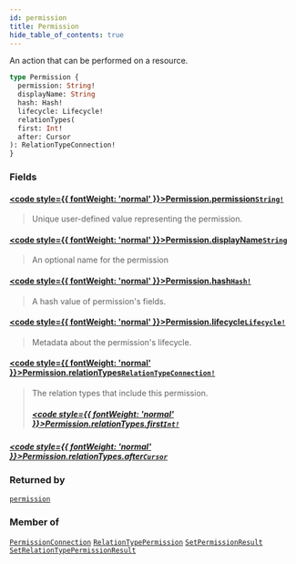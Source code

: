```yaml
---
id: permission
title: Permission
hide_table_of_contents: true
---
```








An action that can be performed on a resource.

```graphql
type Permission {
  permission: String!
  displayName: String
  hash: Hash!
  lifecycle: Lifecycle!
  relationTypes(
  first: Int!
  after: Cursor
): RelationTypeConnection!
}
```


### Fields

#### [<code style={{ fontWeight: 'normal' }}>Permission.<b>permission</b></code>](#)<Bullet />[`String!`](/docs/directory-api-reference/schema/common/scalars/string) <Badge class="secondary" text="non-null"/> <Badge class="secondary" text="scalar"/> <Badge class="secondary" text="common"/>
> Unique user-defined value representing the permission.
> 

#### [<code style={{ fontWeight: 'normal' }}>Permission.<b>displayName</b></code>](#)<Bullet />[`String`](/docs/directory-api-reference/schema/common/scalars/string) <Badge class="secondary" text="scalar"/> <Badge class="secondary" text="common"/>
> An optional name for the permission
> 

#### [<code style={{ fontWeight: 'normal' }}>Permission.<b>hash</b></code>](#)<Bullet />[`Hash!`](/docs/directory-api-reference/schema/common/scalars/hash) <Badge class="secondary" text="non-null"/> <Badge class="secondary" text="scalar"/> <Badge class="secondary" text="common"/>
> A hash value of permission's fields.
> 

#### [<code style={{ fontWeight: 'normal' }}>Permission.<b>lifecycle</b></code>](#)<Bullet />[`Lifecycle!`](/docs/directory-api-reference/schema/common/objects/lifecycle) <Badge class="secondary" text="non-null"/> <Badge class="secondary" text="object"/> <Badge class="secondary" text="common"/>
> Metadata about the permission's lifecycle.
> 

#### [<code style={{ fontWeight: 'normal' }}>Permission.<b>relationTypes</b></code>](#)<Bullet />[`RelationTypeConnection!`](/docs/directory-api-reference/schema/relation-types/objects/relation-type-connection) <Badge class="secondary" text="non-null"/> <Badge class="secondary" text="object"/> <Badge class="secondary" text="relation-types"/>
> The relation types that include this permission.
> ##### [<code style={{ fontWeight: 'normal' }}>Permission.relationTypes.<b>first</b></code>](#)<Bullet />[`Int!`](/docs/directory-api-reference/schema/common/scalars/int) <Badge class="secondary" text="non-null"/> <Badge class="secondary" text="scalar"/> <Badge class="secondary" text="common"/>
> 
> 

##### [<code style={{ fontWeight: 'normal' }}>Permission.relationTypes.<b>after</b></code>](#)<Bullet />[`Cursor`](/docs/directory-api-reference/schema/common/scalars/cursor) <Badge class="secondary" text="scalar"/> <Badge class="secondary" text="common"/>
> 
> 



### Returned by

[`permission`](/docs/directory-api-reference/schema/permissions/queries/permission)  <Badge class="secondary" text="query"/>

### Member of

[`PermissionConnection`](/docs/directory-api-reference/schema/permissions/objects/permission-connection)  <Badge class="secondary" text="object"/><Bullet />[`RelationTypePermission`](/docs/directory-api-reference/schema/permissions/objects/relation-type-permission)  <Badge class="secondary" text="object"/><Bullet />[`SetPermissionResult`](/docs/directory-api-reference/schema/permissions/objects/set-permission-result)  <Badge class="secondary" text="object"/><Bullet />[`SetRelationTypePermissionResult`](/docs/directory-api-reference/schema/permissions/objects/set-relation-type-permission-result)  <Badge class="secondary" text="object"/>



